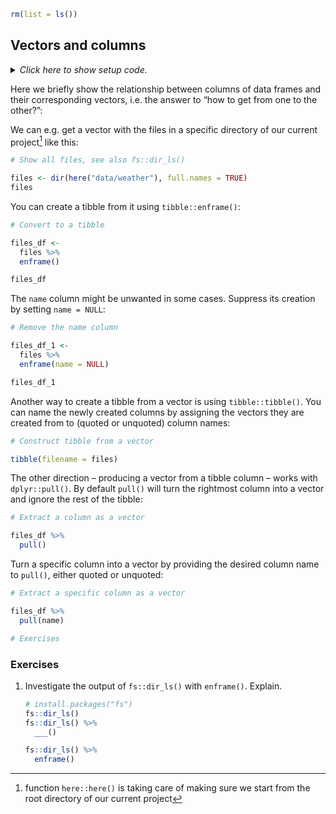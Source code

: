 ```r
rm(list = ls())
```


## Vectors and columns

<details><summary>*Click here to show setup code.*</summary>
```r
### Vectors and columns

```
```r
library(tidyverse)
library(here)
```
</details>

Here we briefly show the relationship between columns of data frames and their corresponding vectors, i.e. the answer to "how to get from one to the other?":

We can e.g. get a vector with the files in a specific directory of our current project^[function `here::here()` is taking care of making sure we start from the root directory of our current project] like this:

```r
# Show all files, see also fs::dir_ls()
```
```r
files <- dir(here("data/weather"), full.names = TRUE)
files
```

You can create a tibble from it using `tibble::enframe()`:

```r
# Convert to a tibble
```
```r
files_df <-
  files %>%
  enframe()

files_df
```

The `name` column might be unwanted in some cases. Suppress its creation by setting `name = NULL`:

```r
# Remove the name column
```
```r
files_df_1 <-
  files %>%
  enframe(name = NULL)

files_df_1
```

Another way to create a tibble from a vector is using `tibble::tibble()`. 
You can name the newly created columns by assigning the vectors they are created from to (quoted or unquoted) column names:

```r
# Construct tibble from a vector
```
```r
tibble(filename = files)
```

The other direction -- producing a vector from a tibble column -- works with `dplyr::pull()`. 
By default `pull()` will turn the rightmost column into a vector and ignore the rest of the tibble:

```r
# Extract a column as a vector
```
```r
files_df %>%
  pull()
```

Turn a specific column into a vector by providing the desired column name to `pull()`, either quoted or unquoted:

```r
# Extract a specific column as a vector
```
```r
files_df %>%
  pull(name)
```

```r
# Exercises
```

### Exercises

1. Investigate the output of `fs::dir_ls()` with `enframe()`. Explain.

    ```r
    # install.packages("fs")
    fs::dir_ls()
    fs::dir_ls() %>%
      ___()
    ```
    
    ```r
    fs::dir_ls() %>% 
      enframe()
    ```
